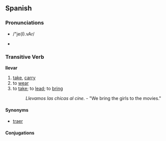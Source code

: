 ==Spanish==
=== Pronunciations ===
*{{SAMPA}} /"je(I).vAr/
*{{IPAlink}} {{IPA|/'je(ɪ).vɑɹ/}}

=== Transitive Verb ===
'''llevar'''
# [[take]], [[carry]]
# to [[wear]]
# to [[take]]; to [[lead]]; to [[bring]]
#: ''Llevamos las chicas al cine.'' - "We bring the girls to the movies."

====Synonyms====
*[[traer]]

==== Conjugations ====
{{template:Es:-ar|llev}}